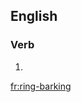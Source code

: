 ==English==

===Verb===
{{head|en}}

# {{present participle of|ring-bark|lang=en}}

[[fr:ring-barking]]